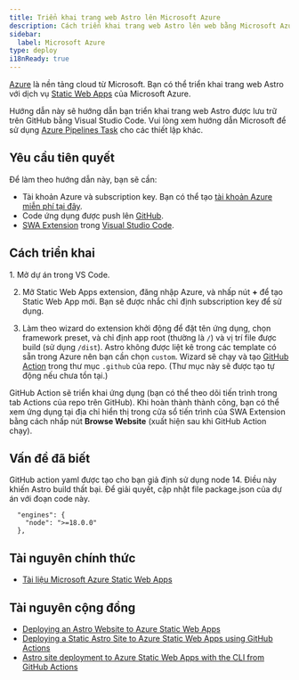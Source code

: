 ```yaml
---
title: Triển khai trang web Astro lên Microsoft Azure
description: Cách triển khai trang web Astro lên web bằng Microsoft Azure.
sidebar:
  label: Microsoft Azure
type: deploy
i18nReady: true
---
```


[Azure](https://azure.microsoft.com/) là nền tảng cloud từ Microsoft. Bạn có thể triển khai trang web Astro với dịch vụ [Static Web Apps](https://aka.ms/staticwebapps) của Microsoft Azure.

Hướng dẫn này sẽ hướng dẫn bạn triển khai trang web Astro được lưu trữ trên GitHub bằng Visual Studio Code. Vui lòng xem hướng dẫn Microsoft để sử dụng [Azure Pipelines Task](https://learn.microsoft.com/en-us/azure/devops/pipelines/tasks/reference/azure-static-web-app-v0?view=azure-pipelines) cho các thiết lập khác.

## Yêu cầu tiên quyết

Để làm theo hướng dẫn này, bạn sẽ cần:

- Tài khoản Azure và subscription key. Bạn có thể tạo [tài khoản Azure miễn phí tại đây](https://azure.microsoft.com/free).
- Code ứng dụng được push lên [GitHub](https://github.com/).
- [SWA Extension](https://marketplace.visualstudio.com/items?itemName=ms-azuretools.vscode-azurestaticwebapps) trong [Visual Studio Code](https://code.visualstudio.com/).

## Cách triển khai

<Steps>
1. Mở dự án trong VS Code.

2. Mở Static Web Apps extension, đăng nhập Azure, và nhấp nút **+** để tạo Static Web App mới. Bạn sẽ được nhắc chỉ định subscription key để sử dụng.

3. Làm theo wizard do extension khởi động để đặt tên ứng dụng, chọn framework preset, và chỉ định app root (thường là `/`) và vị trí file được build (sử dụng `/dist`). Astro không được liệt kê trong các template có sẵn trong Azure nên bạn cần chọn `custom`. Wizard sẽ chạy và tạo [GitHub Action](https://github.com/features/actions) trong thư mục `.github` của repo. (Thư mục này sẽ được tạo tự động nếu chưa tồn tại.) 
</Steps>

GitHub Action sẽ triển khai ứng dụng (bạn có thể theo dõi tiến trình trong tab Actions của repo trên GitHub). Khi hoàn thành thành công, bạn có thể xem ứng dụng tại địa chỉ hiển thị trong cửa sổ tiến trình của SWA Extension bằng cách nhấp nút **Browse Website** (xuất hiện sau khi GitHub Action chạy).

## Vấn đề đã biết

GitHub action yaml được tạo cho bạn giả định sử dụng node 14. Điều này khiến Astro build thất bại. Để giải quyết, cập nhật file package.json của dự án với đoạn code này.

```
  "engines": {
    "node": ">=18.0.0"
  },
```

## Tài nguyên chính thức

- [Tài liệu Microsoft Azure Static Web Apps](https://learn.microsoft.com/en-us/azure/static-web-apps/)

## Tài nguyên cộng đồng 

- [Deploying an Astro Website to Azure Static Web Apps](https://www.blueboxes.co.uk/deploying-an-astro-website-to-azure-static-web-apps)
- [Deploying a Static Astro Site to Azure Static Web Apps using GitHub Actions](https://agramont.net/blog/create-static-site-astro-azure-ssg/#automate-deployment-with-github-actions)
- [Astro site deployment to Azure Static Web Apps with the CLI from GitHub Actions](https://www.eliostruyf.com/deploy-astro-azure-static-web-apps-github-cli/)